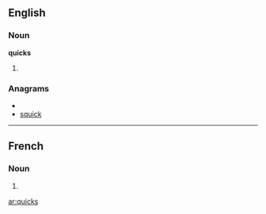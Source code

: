 ==English==

===Noun===
'''quicks'''

# {{plural of|[[quick]]}}

===Anagrams===
* {{alphagram|cikqsu}}
* [[squick#English|squick]]

----

==French==

===Noun===
{{infl|fr|plural}} {{m|p}}

# {{plural of|[[quick#French|quick]]|lang=fr}}

[[ar:quicks]]